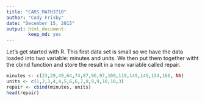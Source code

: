 ```yaml
---
title: "CARS_MATH3710"
author: "Cody Frisby"
date: "December 15, 2015"
output: html_document:
        keep_md: yes
---
```


Let's get started with R.  This first data set is small so we have the data loaded into two variable: minutes and units.  We then put them together witht the cbind function and store the result in a new variable called repair. 

```r
minutes <- c(23,29,49,64,74,87,96,97,109,119,149,145,154,166, NA)
units <- c(1,2,3,4,4,5,6,6,7,8,9,9,10,10,3)
repair <- cbind(minutes, units)
head(repair)
```
